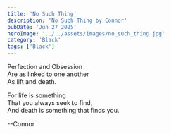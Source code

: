 ```yaml
---
title: 'No Such Thing'
description: 'No Such Thing by Connor'
pubDate: 'Jun 27 2025'
heroImage: '../../assets/images/no_such_thing.jpg'
category: 'Black'
tags: ['Black']
---
```


Perfection and Obsession  
Are as linked to one another  
As lift and death.

For life is something  
That you always seek to find,  
And death is something that finds you.

--Connor
